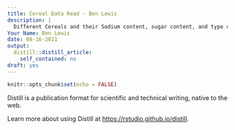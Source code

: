 ```yaml
---
title: Cereal Data Read - Ben Lewis
description: |
  Different Cereals and their Sodium content, sugar content, and type categorized from A-D.
Your Name: Ben Lewis
date: 08-16-2021
output:
  distill::distill_article:
    self_contained: no
draft: yes
---
```



```r
knitr::opts_chunk$set(echo = FALSE)
```

Distill is a publication format for scientific and technical writing, native to the web.

Learn more about using Distill at <https://rstudio.github.io/distill>.


